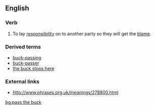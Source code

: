 ==English==

===Verb===
{{en-verb|inf=[[pass]] [[the]] [[buck]]|passes the buck|passing the buck|passed the buck}}

# {{idiom}} To lay [[responsibility]] on to another party so they will get the [[blame]].

===Derived terms===
*[[buck-passing]]
*[[buck-passer]]
*[[the buck stops here]]

===External links===
*http://www.phrases.org.uk/meanings/278800.html

[[bg:pass the buck]]